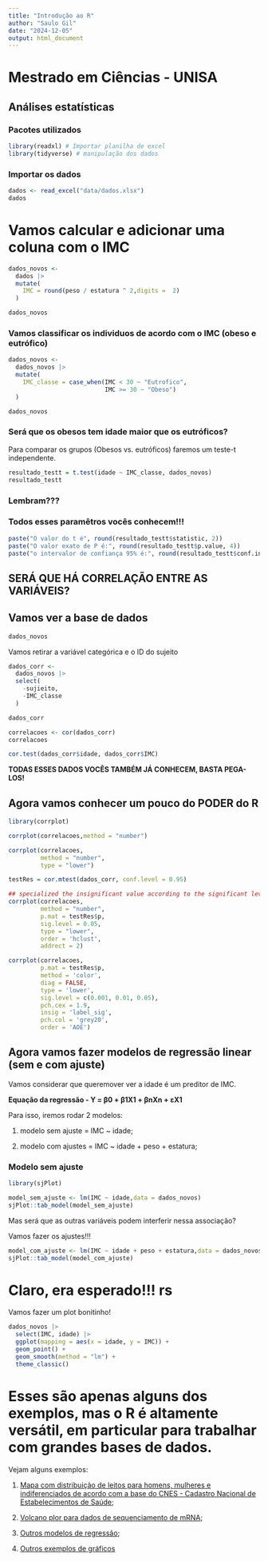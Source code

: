 ```yaml
---
title: "Introdução ao R"
author: "Saulo Gil"
date: "2024-12-05"
output: html_document
---
```


# Mestrado em Ciências - UNISA
## Análises estatísticas 

### Pacotes utilizados
```r
library(readxl) # Importar planilha de excel
library(tidyverse) # manipulação dos dados
```

### Importar os dados

```r
dados <- read_excel("data/dados.xlsx")
dados
```
# Vamos calcular e adicionar uma coluna com o IMC

```r
dados_novos <- 
  dados |>
  mutate(
    IMC = round(peso / estatura ^ 2,digits =  2)
  )

dados_novos
```
### Vamos classificar os individuos de acordo com o IMC (obeso e eutrófico)

```r
dados_novos <- 
  dados_novos |>
  mutate(
    IMC_classe = case_when(IMC < 30 ~ "Eutrofico",
                           IMC >= 30 ~ "Obeso")
  )

dados_novos
```

### Será que os obesos tem idade maior que os eutróficos?

Para comparar os grupos (Obesos vs. eutróficos) faremos um teste-t independente.

```r
resultado_testt = t.test(idade ~ IMC_classe, dados_novos)
resultado_testt
```
### Lembram???
### Todos esses paramêtros vocês conhecem!!!

```r
paste("O valor do t é", round(resultado_testt$statistic, 2))
paste("O valor exato de P é:", round(resultado_testt$p.value, 4))
paste("o intervalor de confiança 95% é:", round(resultado_testt$conf.int[c(1,2)], 2))
```

## SERÁ QUE HÁ CORRELAÇÃO ENTRE AS VARIÁVEIS?
## Vamos ver a base de dados

```r
dados_novos
```
Vamos retirar a variável categórica e o ID do sujeito
```r
dados_corr <- 
  dados_novos |> 
  select(
    -sujieito,
    -IMC_classe
  )

dados_corr
```

```r
correlacoes <- cor(dados_corr)
correlacoes
```

```r
cor.test(dados_corr$idade, dados_corr$IMC)
```

**TODAS ESSES DADOS VOCÊS TAMBÉM JÁ CONHECEM, BASTA PEGA-LOS!**

## Agora vamos conhecer um pouco do PODER do R

```r
library(corrplot)

corrplot(correlacoes,method = "number")
```

```r
corrplot(correlacoes,
         method = "number",
         type = "lower")

```

```r
testRes = cor.mtest(dados_corr, conf.level = 0.95)

## specialized the insignificant value according to the significant level
corrplot(correlacoes,
         method = "number",
         p.mat = testRes$p,
         sig.level = 0.05,
         type = "lower",
         order = 'hclust',
         addrect = 2)
```

```r
corrplot(correlacoes,
         p.mat = testRes$p, 
         method = 'color',
         diag = FALSE, 
         type = 'lower',
         sig.level = c(0.001, 0.01, 0.05),
         pch.cex = 1.9,
         insig = 'label_sig', 
         pch.col = 'grey20',
         order = 'AOE')
```

## Agora vamos fazer modelos de regressão linear (sem e com ajuste)

Vamos considerar que queremover ver a idade é um preditor de IMC.

**Equação da regressão - Y = β0 + β1X1 + βnXn + εX1**

Para isso, iremos rodar 2 modelos:

1. modelo sem ajuste = IMC ~ idade;

2. modelo com ajustes = IMC ~ idade + peso + estatura;

### Modelo sem ajuste

```r
library(sjPlot)

model_sem_ajuste <- lm(IMC ~ idade,data = dados_novos)
sjPlot::tab_model(model_sem_ajuste)
```

Mas será que as outras variáveis podem interferir nessa associação?

Vamos fazer os ajustes!!!

```r
model_com_ajuste <- lm(IMC ~ idade + peso + estatura,data = dados_novos)
sjPlot::tab_model(model_com_ajuste)
```

# Claro, era esperado!!! rs

Vamos fazer um plot bonitinho!

```r
dados_novos |> 
  select(IMC, idade) |> 
  ggplot(mapping = aes(x = idade, y = IMC)) +
  geom_point() + 
  geom_smooth(method = "lm") + 
  theme_classic()
```


# Esses são apenas alguns dos exemplos, mas o R é altamente versátil, em particular para trabalhar com grandes bases de dados.

Vejam alguns exemplos:

1. [Mapa com distribuição de leitos para homens, mulheres e indiferenciados de acordo com a base do CNES - Cadastro Nacional de Estabelecimentos de Saúde](https://saulogil.netlify.app/blog/2024-16-02-gender-equity/);

2. [Volcano plor para dados de sequenciamento de mRNA](https://saulogil.netlify.app/blog/2023-10-01-volcano-plot/);

3. [Outros modelos de regressão](https://saulogil.netlify.app/blog/2023-03-28-regression-models/);

4. [Outros exemplos de gráficos](https://saulogil.netlify.app/blog/2023-03-28-regression-models/)

